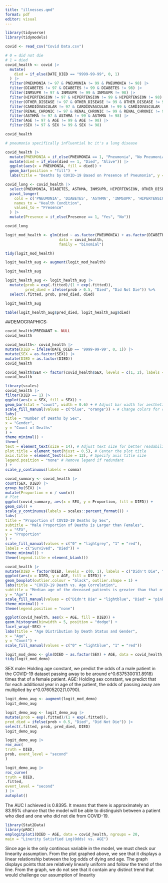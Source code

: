 ```yaml
---
title: "illnesses.qmd"
format: pdf
editor: visual
---
```


```r
library(tidyverse)
library(tidymodels)
```

```r
covid <- read_csv("Covid Data.csv")

```

```r
# 0 = did not die
# 1 = died
covid_health <- covid |>
  mutate(
    died = if_else(DATE_DIED == "9999-99-99", 0, 1)
  ) |>
  filter(PNEUMONIA != 97 & PNEUMONIA != 99 & PNEUMONIA != 98) |>
  filter(DIABETES != 97 & DIABETES != 99 & DIABETES != 98) |>
  filter(INMSUPR != 97 & INMSUPR != 99 & INMSUPR != 98) |>
  filter(HIPERTENSION != 97 & HIPERTENSION != 99 & HIPERTENSION != 98) |>
  filter(OTHER_DISEASE != 97 & OTHER_DISEASE != 99 & OTHER_DISEASE != 98) |>
  filter(CARDIOVASCULAR != 97 & CARDIOVASCULAR != 99 & CARDIOVASCULAR != 98) |>
  filter(RENAL_CHRONIC != 97 & RENAL_CHRONIC != 99 & RENAL_CHRONIC != 98) |>
  filter(ASTHMA != 97 & ASTHMA != 99 & ASTHMA != 98) |>
  filter(AGE != 97 & AGE != 99 & AGE != 98) |>
  filter(SEX != 97 & SEX != 99 & SEX != 98)

covid_health

```

```r
# pneumonia specifically influential bc it's a lung disease

covid_health |>
  mutate(PNEUMONIA = if_else(PNEUMONIA == 1, "Pneumonia", "No Pneumonia")) |>
  mutate(died = if_else(died == 1, "Died", "Alive")) |>
  ggplot(aes(x = PNEUMONIA, fill = died)) +
  geom_bar(position = "fill")  +
  labs(title = "Deaths by COVID-19 Based on Presence of Pneumonia", y = "Proportion of Patients that Died", x = "Presence of Pneumonia", fill = "Death from COVID-19")


```

```r
covid_long <- covid_health |>
  select(PNEUMONIA, DIABETES, ASTHMA, INMSUPR, HIPERTENSION, OTHER_DISEASE, CARDIOVASCULAR, RENAL_CHRONIC, died) |>
  pivot_longer(
    cols = c('PNEUMONIA', 'DIABETES', 'ASTHMA', 'INMSUPR', 'HIPERTENSION', 'OTHER_DISEASE', 'CARDIOVASCULAR', 'RENAL_CHRONIC'),
    names_to = "Health Condition",
    values_to = "Presence"
  ) |>
  mutate(Presence = if_else(Presence == 1, "Yes", "No"))

covid_long


```

```r

logit_mod_health <- glm(died ~ as.factor(PNEUMONIA) + as.factor(DIABETES) + as.factor(ASTHMA) + as.factor(INMSUPR) + as.factor(HIPERTENSION) + as.factor(CARDIOVASCULAR) + as.factor(RENAL_CHRONIC),
                        data = covid_health,
                        family = "binomial")

tidy(logit_mod_health)

```

```r
logit_health_aug <- augment(logit_mod_health)

logit_health_aug


```

```r
logit_health_aug <- logit_health_aug |>
  mutate(prob = exp(.fitted)/(1 + exp(.fitted)),
         pred_died = ifelse(prob > 0.5, "Died", "Did Not Die")) %>% 
  select(.fitted, prob, pred_died, died)

logit_health_aug


```

```r
table(logit_health_aug$pred_died, logit_health_aug$died)

```
##DEMOGRAPHICS:
```r
covid_health$PREGNANT <- NULL
covid_health
```
```r
covid_health<- covid_health |>
mutate(DIED = ifelse(DATE_DIED == '9999-99-99', 0, 1)) |>
mutate(SEX = as.factor(SEX)) |>
mutate(DIED = as.factor(DIED))
covid_health
```
```r
covid_health$SEX <- factor(covid_health$SEX, levels = c(1, 2), labels = c("Female", "Male"))
covid_health
```

```r
library(scales)
covid_health |>
filter(DIED == 1) |>
ggplot(aes(x = SEX, fill = SEX)) +
geom_bar(stat = "count", width = 0.6) + # Adjust bar width for aesthetics
scale_fill_manual(values = c("blue", "orange")) + # Change colors for clarity
labs(
title = "Number of Deaths by Sex",
x = "Gender",
y = "Count of Deaths"
) +
theme_minimal() +
theme(
text = element_text(size = 14), # Adjust text size for better readability
plot.title = element_text(hjust = 0.5), # Center the plot title
axis.title = element_text(size = 12), # Specify axis title size
legend.position = "none" # Remove legend if redundant
) +
scale_y_continuous(labels = comma)
```
```r
covid_summary <- covid_health |>
count(SEX, DIED) |>
group_by(SEX) |>
mutate(Proportion = n / sum(n))
# Plot
ggplot(covid_summary, aes(x = SEX, y = Proportion, fill = DIED)) +
geom_col() +
scale_y_continuous(labels = scales::percent_format()) +
labs(
title = "Proportion of COVID-19 Deaths by Sex",
subtitle = "Male Proportion of Deaths is Larger than Females",
x = "SEX",
y = "Proportion"
) +
scale_fill_manual(values = c("0" = "lightgrey", "1" = "red"),
labels = c("Survived", "Died")) +
theme_minimal() +
theme(legend.title = element_blank())
```

```r
covid_health |>
mutate(DIED = factor(DIED, levels = c(0, 1), labels = c("Didn't Die", "Died"))) |>
ggplot(aes(x = DIED, y = AGE, fill = DIED)) +
geom_boxplot(outlier.colour = "black", outlier.shape = 1) +
labs(title = "COVID-19 Death vs. Age Correlation",
subtitle = "Median age of the deceased patients is greater than that of the survived", x = "Death",
y = "Age") +
scale_fill_manual(values = c("Didn't Die" = "lightblue", "Died" = "pink")) +
theme_minimal() +
theme(legend.position = "none")
```
```r
ggplot(covid_health, aes(x = AGE, fill = DIED)) +
geom_histogram(binwidth = 5, position = "dodge") +
facet_wrap(~SEX) +
labs(title = "Age Distribution by Death Status and Gender",
x = "Age",
y = "Count") +
scale_fill_manual(values = c("0" = "lightblue", "1" = "red"))
```

```r
logit_mod_demo <- glm(DIED ~ as.factor(SEX) + AGE, data = covid_health, family = "binomial")
tidy(logit_mod_demo)
```
SEX male: Holding age constant, we predict the odds of a male patient in the COVID-19 dataset passing away to be around e^0.63753001(1.8918) times that of a female patient.
AGE: Holding sex constant, we predict that for each additional year in age of the patient, the
odds of passing away are multiplied by e^0.07605202(1.0790).
```r
logit_demo_aug <- augment(logit_mod_demo)
logit_demo_aug
```

```r
logit_demo_aug <- logit_demo_aug |>
mutate(prob = exp(.fitted)/(1 + exp(.fitted)),
pred_died = ifelse(prob > 0.5, "Died", "Did Not Die")) |>
select(.fitted, prob, pred_died, DIED)
logit_demo_aug
```
```r
logit_demo_aug |>
roc_auc(
truth = DIED,
prob, event_level = "second"
)
```

```r
logit_demo_aug |>
roc_curve(
truth = DIED,
.fitted,
event_level = "second"
) |>
autoplot()
```

The AUC I achieved is 0.8395. It means that there is approximately an 83.95% chance that the model will be able to distinguish between a patient who died and one who did not die from COVID-19.
```r
library(Stat2Data)
library(pROC)
emplogitplot1(DIED ~ AGE, data = covid_health, ngroups = 20,
main = "Linerity Satisfied Log(Odds) vs. AGE")
```
Since age is the only continous variable in the model, we must check our linearity assumption.
From the plot graphed above, we see that it displays a linear relationship between the log odds
of dying and age. The graph displays points that are relatively linearly uniform and follow the
trend of the line. From the graph, we do not see that it contain any distinct trend that would
challenge our assumption of linearity
